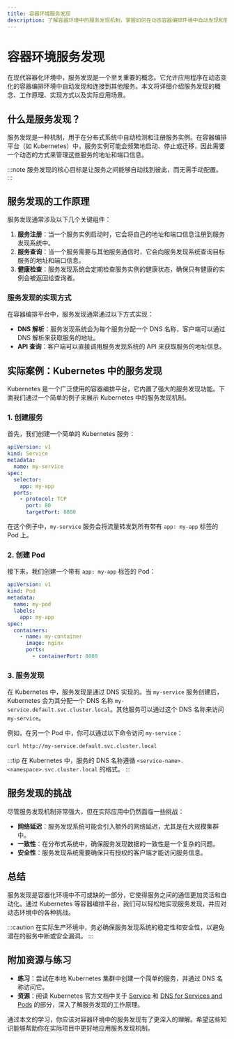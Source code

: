 ```yaml
---
title: 容器环境服务发现
description: 了解容器环境中的服务发现机制，掌握如何在动态容器编排环境中自动发现和管理服务。
---
```


# 容器环境服务发现

在现代容器化环境中，服务发现是一个至关重要的概念。它允许应用程序在动态变化的容器编排环境中自动发现和连接到其他服务。本文将详细介绍服务发现的概念、工作原理、实现方式以及实际应用场景。

## 什么是服务发现？

服务发现是一种机制，用于在分布式系统中自动检测和注册服务实例。在容器编排平台（如 Kubernetes）中，服务实例可能会频繁地启动、停止或迁移，因此需要一个动态的方式来管理这些服务的地址和端口信息。

:::note
服务发现的核心目标是让服务之间能够自动找到彼此，而无需手动配置。
:::

## 服务发现的工作原理

服务发现通常涉及以下几个关键组件：

1. **服务注册**：当一个服务实例启动时，它会将自己的地址和端口信息注册到服务发现系统中。
2. **服务查询**：当一个服务需要与其他服务通信时，它会向服务发现系统查询目标服务的地址和端口信息。
3. **健康检查**：服务发现系统会定期检查服务实例的健康状态，确保只有健康的实例会被返回给查询者。

### 服务发现的实现方式

在容器编排平台中，服务发现通常通过以下方式实现：

- **DNS 解析**：服务发现系统会为每个服务分配一个 DNS 名称，客户端可以通过 DNS 解析来获取服务的地址。
- **API 查询**：客户端可以直接调用服务发现系统的 API 来获取服务的地址信息。

## 实际案例：Kubernetes 中的服务发现

Kubernetes 是一个广泛使用的容器编排平台，它内置了强大的服务发现功能。下面我们通过一个简单的例子来展示 Kubernetes 中的服务发现机制。

### 1. 创建服务

首先，我们创建一个简单的 Kubernetes 服务：

```yaml
apiVersion: v1
kind: Service
metadata:
  name: my-service
spec:
  selector:
    app: my-app
  ports:
    - protocol: TCP
      port: 80
      targetPort: 8080
```

在这个例子中，`my-service` 服务会将流量转发到所有带有 `app: my-app` 标签的 Pod 上。

### 2. 创建 Pod

接下来，我们创建一个带有 `app: my-app` 标签的 Pod：

```yaml
apiVersion: v1
kind: Pod
metadata:
  name: my-pod
  labels:
    app: my-app
spec:
  containers:
    - name: my-container
      image: nginx
      ports:
        - containerPort: 8080
```

### 3. 服务发现

在 Kubernetes 中，服务发现是通过 DNS 实现的。当 `my-service` 服务创建后，Kubernetes 会为其分配一个 DNS 名称 `my-service.default.svc.cluster.local`。其他服务可以通过这个 DNS 名称来访问 `my-service`。

例如，在另一个 Pod 中，你可以通过以下命令访问 `my-service`：

```bash
curl http://my-service.default.svc.cluster.local
```

:::tip
在 Kubernetes 中，服务的 DNS 名称遵循 `<service-name>.<namespace>.svc.cluster.local` 的格式。
:::

## 服务发现的挑战

尽管服务发现机制非常强大，但在实际应用中仍然面临一些挑战：

- **网络延迟**：服务发现系统可能会引入额外的网络延迟，尤其是在大规模集群中。
- **一致性**：在分布式系统中，确保服务发现数据的一致性是一个复杂的问题。
- **安全性**：服务发现系统需要确保只有授权的客户端才能访问服务信息。

## 总结

服务发现是容器化环境中不可或缺的一部分，它使得服务之间的通信更加灵活和自动化。通过 Kubernetes 等容器编排平台，我们可以轻松地实现服务发现，并应对动态环境中的各种挑战。

:::caution
在实际生产环境中，务必确保服务发现系统的稳定性和安全性，以避免潜在的服务中断或安全漏洞。
:::

## 附加资源与练习

- **练习**：尝试在本地 Kubernetes 集群中创建一个简单的服务，并通过 DNS 名称访问它。
- **资源**：阅读 Kubernetes 官方文档中关于 [Service](https://kubernetes.io/docs/concepts/services-networking/service/) 和 [DNS for Services and Pods](https://kubernetes.io/docs/concepts/services-networking/dns-pod-service/) 的部分，深入了解服务发现的工作原理。

通过本文的学习，你应该对容器环境中的服务发现有了更深入的理解。希望这些知识能够帮助你在实际项目中更好地应用服务发现机制。
